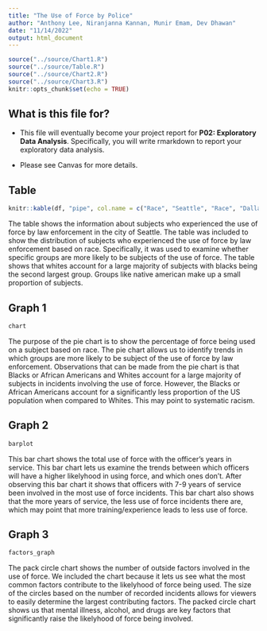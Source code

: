 ```yaml
---
title: "The Use of Force by Police"
author: "Anthony Lee, Niranjanna Kannan, Munir Emam, Dev Dhawan"
date: "11/14/2022"
output: html_document
---
```


```r
source("../source/Chart1.R")
source("../source/Table.R")
source("../source/Chart2.R")
source("../source/Chart3.R")
knitr::opts_chunk$set(echo = TRUE)
```

## What is this file for?

-   This file will eventually become your project report for **P02: Exploratory Data Analysis**. Specifically, you will write rmarkdown to report your exploratory data analysis.

-   Please see Canvas for more details.

## Table
```r
knitr::kable(df, "pipe", col.name = c("Race", "Seattle", "Race", "Dallas", "Race", "New Orleans"), )
```
The table shows the information about subjects who experienced the use of force by law enforcement in the city of Seattle. The table was included to show the distribution of subjects who experienced the use of force by law enforcement based on race. Specifically, it was used to examine whether specific groups are more likely to be subjects of the use of force. The table shows that whites account for a large majority of subjects with blacks being the second largest group. Groups like native american make up a small proportion of subjects.

## Graph 1
```r
chart
```

The purpose of the pie chart is to show the percentage of force being used on a subject based on race. The pie chart allows us to identify trends in which groups are more likely to be subject of the use of force by law enforcement. Observations that can be made from the pie chart is that Blacks or African Americans and Whites account for a large majority of subjects in incidents involving the use of force. However, the Blacks or African Americans account for a significantly less proportion of the US population when compared to Whites. This may point to systematic racism.

## Graph 2
``` r
barplot
```

This bar chart shows the total use of force with the officer's years in service. This bar chart lets us examine the trends between which officers will have a higher likelyhood in using force, and which ones don't. After observing this bar chart it shows that officers with 7-9 years of service been involved in the most use of force incidents. This bar chart also shows that the more years of service, the less use of force incidents there are, which may point that more training/experience leads to less use of force. 

## Graph 3
``` r
factors_graph
```

The pack circle chart shows the number of outside factors involved in the use of force. We included the chart because it lets us see what the most common factors contribute to the likelyhood of force being used. The size of the circles based on the number of recorded incidents allows for viewers to easily determine the largest contributing factors. The packed circle chart shows us that mental illness, alcohol, and drugs are key factors that significantly raise the likelyhood of force being involved. 